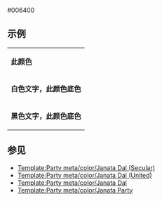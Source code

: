 <nowiki>#</nowiki>006400<noinclude>

== 示例 ==
{|
|- style="color:{{ {{PAGENAME}} }}"
| '''此颜色'''
|- style="background:{{ {{PAGENAME}} }}; color:white"
| '''白色文字，此颜色底色'''
|- style="background:{{ {{PAGENAME}} }}; color:black"
| '''黑色文字，此颜色底色'''
|}

==参见== 
* [[Template:Party meta/color/Janata Dal (Secular)]]
* [[Template:Party meta/color/Janata Dal (United)]]
* [[Template:Party meta/color/Janata Dal]]
* [[Template:Party meta/color/Janata Party]]

[[Category:印度政党颜色模板|{{PAGENAME}}]]
</noinclude>